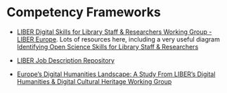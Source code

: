 # Competency Frameworks {.unnumbered}

- [LIBER Digital Skills for Library Staff & Researchers Working Group - LIBER Europe](https://eur03.safelinks.protection.outlook.com/?url=https%3A%2F%2Flibereurope.eu%2Fworking-group%2Fliber-digital-skills-services-working-group%2F&data=05%7C01%7Cp.a.f.verhaar%40library.leidenuniv.nl%7C8c67963bd3a647e3b5dd08dbb51fc510%7Cca2a7f76dbd74ec091086b3d524fb7c8%7C0%7C0%7C638302921120095919%7CUnknown%7CTWFpbGZsb3d8eyJWIjoiMC4wLjAwMDAiLCJQIjoiV2luMzIiLCJBTiI6Ik1haWwiLCJXVCI6Mn0%3D%7C3000%7C%7C%7C&sdata=0HrnGgZXFROtGNsLPUOqDyupzGD%2FmAFpqqXaEguoHqM%3D&reserved=0). Lots of resources here, including a very useful diagram [Identifying Open Science Skills for Library Staff & Researchers](https://eur03.safelinks.protection.outlook.com/?url=https%3A%2F%2Flibereurope.eu%2Farticle%2Fopen-science-skills-diagram%2F&data=05%7C01%7Cp.a.f.verhaar%40library.leidenuniv.nl%7C8c67963bd3a647e3b5dd08dbb51fc510%7Cca2a7f76dbd74ec091086b3d524fb7c8%7C0%7C0%7C638302921120095919%7CUnknown%7CTWFpbGZsb3d8eyJWIjoiMC4wLjAwMDAiLCJQIjoiV2luMzIiLCJBTiI6Ik1haWwiLCJXVCI6Mn0%3D%7C3000%7C%7C%7C&sdata=qhYKTHnbPLSQXs%2Bmk%2BiLaNM8F77XVbaRScTb7evTOOQ%3D&reserved=0) 

- [LIBER Job Description Repository](https://eur03.safelinks.protection.outlook.com/?url=https%3A%2F%2Flibereurope.eu%2Fjob-descriptions%2F%23descriptions&data=05%7C01%7Cp.a.f.verhaar%40library.leidenuniv.nl%7C8c67963bd3a647e3b5dd08dbb51fc510%7Cca2a7f76dbd74ec091086b3d524fb7c8%7C0%7C0%7C638302921120095919%7CUnknown%7CTWFpbGZsb3d8eyJWIjoiMC4wLjAwMDAiLCJQIjoiV2luMzIiLCJBTiI6Ik1haWwiLCJXVCI6Mn0%3D%7C3000%7C%7C%7C&sdata=RhdU9FGrP6kqaOZurBcGCcn7sa3dLO8wVd6TAbUyW9o%3D&reserved=0)

- [Europe's Digital Humanities Landscape: A Study From LIBER's Digital Humanities & Digital Cultural Heritage Working Group](https://eur03.safelinks.protection.outlook.com/?url=https%3A%2F%2Fzenodo.org%2Frecord%2F3247286%23.ZGXqS7XMJjS&data=05%7C01%7Cp.a.f.verhaar%40library.leidenuniv.nl%7C8c67963bd3a647e3b5dd08dbb51fc510%7Cca2a7f76dbd74ec091086b3d524fb7c8%7C0%7C0%7C638302921120095919%7CUnknown%7CTWFpbGZsb3d8eyJWIjoiMC4wLjAwMDAiLCJQIjoiV2luMzIiLCJBTiI6Ik1haWwiLCJXVCI6Mn0%3D%7C3000%7C%7C%7C&sdata=qdXTBVZTwJltthx%2BlUldAEi91Q5yAT%2Fq0%2FybwW0V9Fs%3D&reserved=0) 
